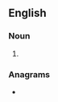 ==English==

===Noun===
{{head|en|noun form}}

# {{plural of|lunate|lang=en}}

===Anagrams===
* {{anagrams|en|a=aelnstu|eluants|unsteal}}